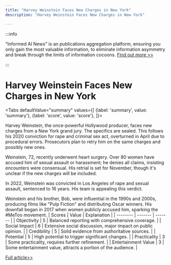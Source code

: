 ```yaml
---
title: "Harvey Weinstein Faces New Charges in New York"
description: "Harvey Weinstein Faces New Charges in New York"

---
```



:::info

"Informed AI News" is an publications aggregation platform, ensuring you only gain the most valuable information, to eliminate information asymmetry and break through the limits of information cocoons.  [Find out more >>](/)

:::

# Harvey Weinstein Faces New Charges in New York


<Tabs
	defaultValue="summary"
	values={[
	{label: 'summary', value: 'summary'},
	{label: 'score', value: 'score'},
]}>
<TabItem value="summary">


Harvey Weinstein, the once-powerful Hollywood producer, faces new charges from a New York grand jury. The specifics are sealed. This follows his 2020 conviction for rape and criminal sex act, overturned in April due to procedural errors. Prosecutors plan to retry him on the same charges and possibly new ones.

Weinstein, 72, recently underwent heart surgery. Over 80 women have accused him of sexual assault or harassment; he denies all claims, insisting encounters were consensual. His retrial is set for November, though it's unclear if the new charges will be included.

In 2022, Weinstein was convicted in Los Angeles of rape and sexual assault, sentenced to 16 years. His team is appealing this verdict.

Weinstein and his brother, Bob, were influential in the 1990s and 2000s, producing films like "Pulp Fiction" and distributing Oscar winners. His downfall began in 2017 when women publicly accused him, sparking the #MeToo movement.
</TabItem>
<TabItem value="score">
	| Scores     | Value   | Explanation |
	| -------- | ------- | ------- |
	| Objectivity  | 5    | Balanced reporting with comprehensive coverage.    |
	| Social Impact | 6     | Extensive social discussion, major impact on public opinion.    |
	| Credibility    | 5    | Solid evidence from authoritative sources.    |
	| Potential    | 5    | High potential to trigger significant changes.    |
	| Practicality    | 3    | Some practicality, requires further refinement.    |
	| Entertainment Value    | 3    | Some entertainment value, attracts a portion of the audience.    |
</TabItem>
</Tabs>

[Full article>>](https://www.cnbc.com/2024/09/12/harvey-weinstein-indicted-on-new-charges-by-new-york-grand-jury.html)
